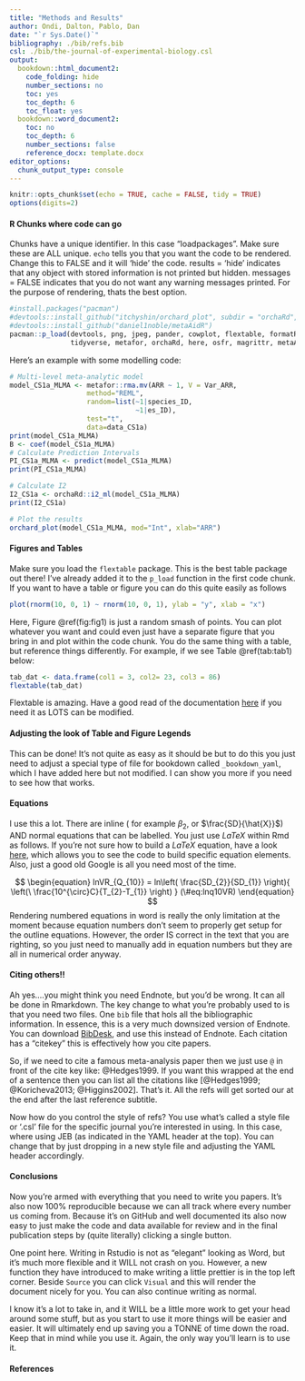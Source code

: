 ```yaml
---
title: "Methods and Results"
author: Ondi, Dalton, Pablo, Dan
date: "`r Sys.Date()`"
bibliography: ./bib/refs.bib
csl: ./bib/the-journal-of-experimental-biology.csl
output: 
  bookdown::html_document2:
    code_folding: hide
    number_sections: no
    toc: yes
    toc_depth: 6
    toc_float: yes
  bookdown::word_document2:
    toc: no
    toc_depth: 6
    number_sections: false
    reference_docx: template.docx
editor_options: 
  chunk_output_type: console
---
```


```r
knitr::opts_chunk$set(echo = TRUE, cache = FALSE, tidy = TRUE)
options(digits=2)
```

#### R Chunks where code can go

Chunks have a unique identifier. In this case "loadpackages". Make sure these are ALL unique. `echo` tells you that you want the code to be rendered. Change this to FALSE and it will 'hide' the code. results = 'hide' indicates that any object with stored information is not printed but hidden. messages = FALSE indicates that you do not want any warning messages printed. For the purpose of rendering, thats the best option.

```r
#install.packages("pacman")
#devtools::install_github("itchyshin/orchard_plot", subdir = "orchaRd", force = TRUE)
#devtools::install_github("daniel1noble/metaAidR")
pacman::p_load(devtools, png, jpeg, pander, cowplot, flextable, formatR, magick,
               tidyverse, metafor, orchaRd, here, osfr, magrittr, metaAidR, equatags)
```

Here's an example with some modelling code:

```r

# Multi-level meta-analytic model
model_CS1a_MLMA <- metafor::rma.mv(ARR ~ 1, V = Var_ARR, 
                   method="REML",
                   random=list(~1|species_ID,
                               ~1|es_ID), 
                   test="t",
                   data=data_CS1a)
print(model_CS1a_MLMA)
B <- coef(model_CS1a_MLMA)
# Calculate Prediction Intervals
PI_CS1a_MLMA <- predict(model_CS1a_MLMA)
print(PI_CS1a_MLMA)

# Calculate I2
I2_CS1a <- orchaRd::i2_ml(model_CS1a_MLMA)
print(I2_CS1a)

# Plot the results
orchard_plot(model_CS1a_MLMA, mod="Int", xlab="ARR")
```

#### Figures and Tables

Make sure you load the `flextable` package. This is the best table package out there! I've already added it to the `p_load` function in the first code chunk. If you want to have a table or figure you can do this quite easily as follows

```r
plot(rnorm(10, 0, 1) ~ rnorm(10, 0, 1), ylab = "y", xlab = "x")
```

Here, Figure \@ref(fig:fig1) is just a random smash of points. You can plot whatever you want and could even just have a separate figure that you bring in and plot within the code chunk. You do the same thing with a table, but reference things differently. For example, if we see Table \@ref(tab:tab1) below:

```r
tab_dat <- data.frame(col1 = 3, col2= 23, col3 = 86)
flextable(tab_dat)
```

Flextable is amazing. Have a good read of the documentation [here](https://ardata-fr.github.io/flextable-book/) if you need it as LOTS can be modified.

#### Adjusting the look of Table and Figure Legends

This can be done! It's not quite as easy as it should be but to do this you just need to adjust a special type of file for bookdown called `_bookdown_yaml`, which I have added here but not modified. I can show you more if you need to see how that works.

#### Equations

I use this a lot. There are inline ( for example $\beta_{2}$, or $\frac{SD}{\hat{X}}$) AND normal equations that can be labelled. You just use *LaTeX* within Rmd as follows. If you're not sure how to build a *LaTeX* equation, have a look [here](https://latexeditor.lagrida.com), which allows you to see the code to build specific equation elements. Also, just a good old Google is all you need most of the time.

$$
\begin{equation} 
lnVR_{Q_{10}} = ln\left( \frac{SD_{2}}{SD_{1}} \right){ \left(\ \frac{10^{\circ}C}{T_{2}-T_{1}} \right) }
(\#eq:lnq10VR)
\end{equation} 
$$ Rendering numbered equations in word is really the only limitation at the moment because equation numbers don't seem to properly get setup for the outline equations. However, the order IS correct in the text that you are righting, so you just need to manually add in equation numbers but they are all in numerical order anyway.

#### Citing others!!

Ah yes....you might think you need Endnote, but you'd be wrong. It can all be done in Rmarkdown. The key change to what you're probably used to is that you need two files. One `bib` file that hols all the bibliographic information. In essence, this is a very much downsized version of Endnote. You can download [BibDesk](https://bibdesk.sourceforge.io), and use this instead of Endnote. Each citation has a "citekey" this is effectively how you cite papers.

So, if we need to cite a famous meta-analysis paper then we just use `@` in front of the cite key like: @Hedges1999. If you want this wrapped at the end of a sentence then you can list all the citations like [@Hedges1999; @Koricheva2013; @Higgins2002]. That's it. All the refs will get sorted our at the end after the last reference subtitle.

Now how do you control the style of refs? You use what's called a style file or '.csl' file for the specific journal you're interested in using. In this case, where using JEB (as indicated in the YAML header at the top). You can change that by just dropping in a new style file and adjusting the YAML header accordingly.

#### Conclusions

Now you're armed with everything that you need to write you papers. It's also now 100% reproducible because we can all track where every number us coming from. Because it's on GitHub and well documented its also now easy to just make the code and data available for review and in the final publication steps by (quite literally) clicking a single button.

One point here. Writing in Rstudio is not as "elegant" looking as Word, but it's much more flexible and it WILL not crash on you. However, a new function they have introduced to make writing a little prettier is in the top left corner. Beside `Source` you can click `Visual` and this will render the document nicely for you. You can also continue writing as normal.

I know it's a lot to take in, and it WILL be a little more work to get your head around some stuff, but as you start to use it more things will be easier and easier. It will ultimately end up saving you a TONNE of time down the road. Keep that in mind while you use it. Again, the only way you'll learn is to use it. 

#### References

